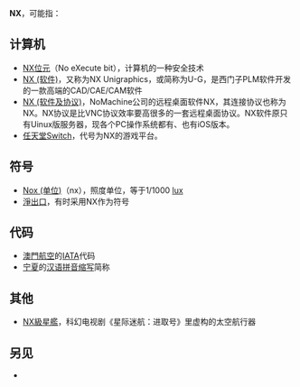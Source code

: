 '''NX'''，可能指：

==计算机==
*[[NX位元|NX位元]]（No eXecute bit），计算机的一种安全技术
*[[NX_(软件)|NX (软件)]]，又称为NX Unigraphics，或简称为U-G，是西门子PLM软件开发的一款高端的CAD/CAE/CAM软件
*[[NX_(软件及协议)|NX (软件及协议)]]，NoMachine公司的远程桌面软件NX，其连接协议也称为NX。NX协议是比VNC协议效率要高很多的一套远程桌面协议。NX软件原只有Uinux版服务器，现各个PC操作系统都有、也有iOS版本。
*[[任天堂Switch|任天堂Switch]]，代号为NX的游戏平台。
==符号==
* [[Nox_(单位)|Nox (单位)]]（nx），照度单位，等于1/1000 [[勒克斯|lux]]
*[[淨出口|淨出口]]，有时采用NX作为符号
==代码==
*[[澳門航空|澳門航空]]的[[IATA|IATA]]代码
*[[宁夏|宁夏]]的[[汉语拼音|汉语拼音]][[缩写|缩写]]简称
==其他==
*[[NX級星艦|NX級星艦]]，科幻电视剧《星际迷航：进取号》里虚构的太空航行器
==另见==
* {{intitle|NX}}


{{disambig|Cat=二字拉丁字母缩写消歧义}}